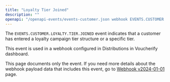 ```yaml
---
title: "Loyalty Tier Joined"
description: ""
openapi: "/openapi-events/events-customer.json webhook EVENTS.CUSTOMER.LOYALTY.TIER.JOINED"
---
```


The `EVENTS.CUSTOMER.LOYALTY.TIER.JOINED` event indicates that a customer has entered a loyalty campaign tier structure or a specific tier.

This event is used in a webhook configured in Distributions in Voucherify dashboard.

<Note>This page documents only the event. If you need more details about the webhook payload data that includes this event, go to [Webhook v2024-01-01](/api-reference/introduction-to-webhooks "Introduction to webhooks v2024-01-01") page.</Note>
